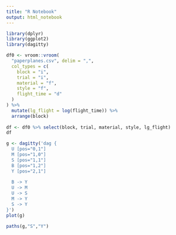 ```yaml
---
title: "R Notebook"
output: html_notebook
---
```

 

```r
library(dplyr)
library(ggplot2)
library(dagitty)
```


```r
df0 <- vroom::vroom(
  "paperplanes.csv", delim = ",",
  col_types = c(
    block = "i",
    trial = "i",
    material = "f",
    style = "f",
    flight_time = "d"
  )
) %>% 
  mutate(lg_flight = log(flight_time)) %>% 
  arrange(block)
  
df <- df0 %>% select(block, trial, material, style, lg_flight)
df
```


```r
g <- dagitty('dag {
  U [pos="0,1"]
  M [pos="1,0"]
  S [pos="1,1"]
  B [pos="1,2"]
  Y [pos="2,1"]
  
  B -> Y
  U -> M
  U -> S
  M -> Y
  S -> Y
}')
plot(g)
```

```r
paths(g,"S","Y")
```

